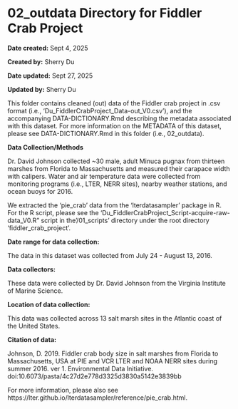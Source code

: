 # 02_outdata Directory for Fiddler Crab Project

**Date created:** Sept 4, 2025

**Created by:** Sherry Du

**Date updated:** Sept 27, 2025

**Updated by:** Sherry Du

This folder contains cleaned (out) data of the Fiddler crab project in .csv format (i.e., 'Du_FiddlerCrabProject_Data-out_V0.csv'), and the accompanying DATA-DICTIONARY.Rmd describing the metadata associated with this dataset. For more information on the METADATA of this dataset, please see DATA-DICTIONARY.Rmd in this folder (i.e., 02_outdata).

**Data Collection/Methods**

Dr. David Johnson collected ~30 male, adult Minuca pugnax from thirteen marshes from Florida to Massachusetts and measured their carapace width with calipers. Water and air temperature data were collected from monitoring programs (i.e., LTER, NERR sites), nearby weather stations, and ocean buoys for 2016.

We extracted the 'pie_crab' data from the 'lterdatasampler' package in R. For the R script, please see the 'Du_FiddlerCrabProject_Script-acquire-raw-data_V0.R" script in the '/01_scripts' directory under the root directory 'fiddler_crab_project'.

**Date range for data collection:**

The data in this dataset was collected from July 24 - August 13, 2016.

**Data collectors:**

These data were collected by Dr. David Johnson from the Virginia Institute of Marine Science.

**Location of data collection:**

This data was collected across 13 salt marsh sites in the Atlantic coast of the United States.

**Citation of data:**

Johnson, D. 2019. Fiddler crab body size in salt marshes from Florida to Massachusetts, USA at PIE and VCR LTER and NOAA NERR sites during summer 2016. ver 1. Environmental Data Initiative. doi:10.6073/pasta/4c27d2e778d3325d3830a5142e3839bb

For more information, please also see https://lter.github.io/lterdatasampler/reference/pie_crab.html.
